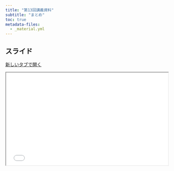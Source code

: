 ```yaml
---
title: "第13回講義資料"
subtitle: "まとめ"
toc: true
metadata-files: 
  - _material.yml
---
```


## スライド {.unlisted}

<a href="../../slides/macro/summary.html" class="btn btn-primary btn-sm" target="_blank" role="button"><i class="bi bi-window"></i> 新しいタブで開く</a>

```{=html}
<iframe class="slide-deck" src="../../slides/macro/summary.html" width="100%" style="aspect-ratio: 16 / 9.2;"></iframe>
```
